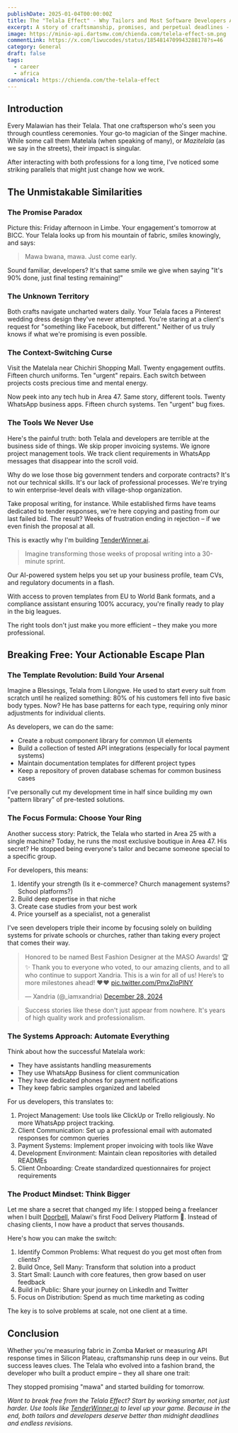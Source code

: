 ```yaml
---
publishDate: 2025-01-04T00:00:00Z
title: The "Telala Effect" - Why Tailors and Most Software Developers Are Cut from the Same Cloth!
excerpt: A story of craftsmanship, promises, and perpetual deadlines - from a Malawian perspective.  What similarities exist, and what opportunities are there?
image: https://minio-api.dartsmw.com/chienda.com/telela-effect-sm.png
commentLink: https://x.com/liwucodes/status/1854814709943288178?s=46
category: General
draft: false
tags:
  - career
  - africa
canonical: https://chienda.com/the-telala-effect
---
```



## Introduction

Every Malawian has their Telala. That one craftsperson who's seen you through countless ceremonies. Your go-to magician of the Singer machine. While some call them Matelala (when speaking of many), or _Mazitelala_ (as we say in the streets), their impact is singular. 

After interacting with both professions for a long time, I've noticed some striking parallels that might just change how we work.

## The Unmistakable Similarities

### The Promise Paradox

Picture this: Friday afternoon in Limbe. Your engagement's tomorrow at BICC. Your Telala looks up from his mountain of fabric, smiles knowingly, and says:

> Mawa bwana, mawa. Just come early.

Sound familiar, developers? It's that same smile we give when saying "It's 90% done, just final testing remaining!"

### The Unknown Territory

Both crafts navigate uncharted waters daily. Your Telala faces a Pinterest wedding dress design they've never attempted. You're staring at a client's request for "something like Facebook, but different." Neither of us truly knows if what we're promising is even possible.

### The Context-Switching Curse

Visit the Matelala near Chichiri Shopping Mall. Twenty engagement outfits. Fifteen church uniforms. Ten "urgent" repairs. Each switch between projects costs precious time and mental energy.

Now peek into any tech hub in Area 47. Same story, different tools. Twenty WhatsApp business apps. Fifteen church systems. Ten "urgent" bug fixes.

### The Tools We Never Use

Here's the painful truth: both Telala and developers are terrible at the business side of things. We skip proper invoicing systems. We ignore project management tools. We track client requirements in WhatsApp messages that disappear into the scroll void.

Why do we lose those big government tenders and corporate contracts? It's not our technical skills. It's our lack of professional processes. We're trying to win enterprise-level deals with village-shop organization.

Take proposal writing, for instance. While established firms have teams dedicated to tender responses, we're here copying and pasting from our last failed bid. The result? Weeks of frustration ending in rejection – if we even finish the proposal at all.

This is exactly why I'm building [TenderWinner.ai](https://tenderwinner.ai).

> Imagine transforming those weeks of proposal writing into a 30-minute sprint. 

Our AI-powered system helps you set up your business profile, team CVs, and regulatory documents in a flash. 

With access to proven templates from EU to World Bank formats, and a compliance assistant ensuring 100% accuracy, you're finally ready to play in the big leagues.

<Callout client:load />

The right tools don't just make you more efficient – they make you more professional.

## Breaking Free: Your Actionable Escape Plan

### The Template Revolution: Build Your Arsenal

Imagine a Blessings, Telala from Lilongwe. He used to start every suit from scratch until he realized something: 80% of his customers fell into five basic body types. Now? He has base patterns for each type, requiring only minor adjustments for individual clients.

As developers, we can do the same:
- Create a robust component library for common UI elements
- Build a collection of tested API integrations (especially for local payment systems)
- Maintain documentation templates for different project types
- Keep a repository of proven database schemas for common business cases

I've personally cut my development time in half since building my own "pattern library" of pre-tested solutions.

### The Focus Formula: Choose Your Ring

Another success story: Patrick, the Telala who started in Area 25 with a single machine? Today, he runs the most exclusive boutique in Area 47. His secret? He stopped being everyone's tailor and became someone special to a specific group.

For developers, this means:
1. Identify your strength (Is it e-commerce? Church management systems? School platforms?)
2. Build deep expertise in that niche
3. Create case studies from your best work
4. Price yourself as a specialist, not a generalist

I've seen developers triple their income by focusing solely on building systems for private schools or churches, rather than taking every project that comes their way.

<blockquote class="twitter-tweet"><p lang="en" dir="ltr">Honored to be named Best Fashion Designer at the MASO Awards! 🏆✨ Thank you to everyone who voted, to our amazing clients, and to all who continue to support Xandria. This is a win for all of us! Here’s to more milestones ahead! ❤️❤️ <a href="https://t.co/PmxZlqPlNY">pic.twitter.com/PmxZlqPlNY</a></p>&mdash; Xandria (@_iamxandria) <a href="https://twitter.com/_iamxandria/status/1873092735500206243?ref_src=twsrc%5Etfw">December 28, 2024</a></blockquote> <script async src="https://platform.twitter.com/widgets.js" charset="utf-8"></script> 

> Success stories like these don't just appear from nowhere.  It's years of high quality work and professionalism.

### The Systems Approach: Automate Everything

Think about how the successful Matelala work:
- They have assistants handling measurements
- They use WhatsApp Business for client communication
- They have dedicated phones for payment notifications
- They keep fabric samples organized and labeled

For us developers, this translates to:
1. Project Management: Use tools like ClickUp or Trello religiously. No more WhatsApp project tracking.
2. Client Communication: Set up a professional email with automated responses for common queries
3. Payment Systems: Implement proper invoicing with tools like Wave
4. Development Environment: Maintain clean repositories with detailed READMEs
5. Client Onboarding: Create standardized questionnaires for project requirements

### The Product Mindset: Think Bigger

Let me share a secret that changed my life: I stopped being a freelancer when I built [Doorbell](https://doorbell.mw), Malawi's first Food Delivery Platform 🚀. Instead of chasing clients, I now have a product that serves thousands.

Here's how you can make the switch:
1. Identify Common Problems: What request do you get most often from clients?
2. Build Once, Sell Many: Transform that solution into a product
3. Start Small: Launch with core features, then grow based on user feedback
4. Build in Public: Share your journey on LinkedIn and Twitter
5. Focus on Distribution: Spend as much time marketing as coding

The key is to solve problems at scale, not one client at a time.

## Conclusion

Whether you're measuring fabric in Zomba Market or measuring API response times in Silicon Plateau, craftsmanship runs deep in our veins. But success leaves clues. The Telala who evolved into a fashion brand, the developer who built a product empire – they all share one trait:

They stopped promising "mawa" and started building for tomorrow.

*Want to break free from the Telala Effect? Start by working smarter, not just harder. Use tools like [TenderWinner.ai](https://ternderwinner.ai) to level up your game. Because in the end, both tailors and developers deserve better than midnight deadlines and endless revisions.*
